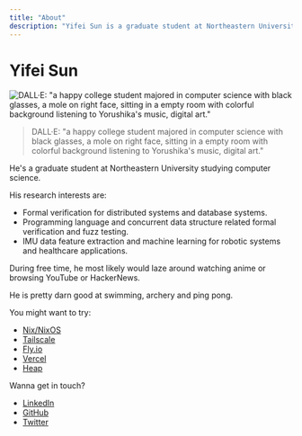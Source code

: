 ```yaml
---
title: "About"
description: "Yifei Sun is a graduate student at Northeastern University studying computer science. His research interests are: - Formal verification for distributed systems and database systems. - Programming language and concurrent data structure related formal verification and fuzz testing. - IMU data feature extraction and machine learning for robotic systems and healthcare applications."
---
```


# Yifei Sun

![DALL·E: "a happy college student majored in computer science with black glasses, a mole on right face, sitting in a empty room with colorful background listening to Yorushika's music, digital art."](/portrait.webp)

> <span className="font-serif">
>     DALL·E: "a happy college student majored in computer science with black
>     glasses, a mole on right face, sitting in a empty room with colorful
>     background listening to Yorushika's music, digital art."
> </span>

He's a graduate student at Northeastern University studying computer science.

His research interests are:

-   Formal verification for distributed systems and database systems.
-   Programming language and concurrent data structure related formal verification and fuzz testing.
-   IMU data feature extraction and machine learning for robotic systems and healthcare applications.

During free time, he most likely would laze around watching anime or browsing YouTube or HackerNews.

He is pretty darn good at swimming, archery and ping pong.

You might want to try:

-   [Nix/NixOS](https://nixos.org)
-   [Tailscale](https://tailscale.com)
-   [Fly.io](https://fly.io)
-   [Vercel](https://vercel.com)
-   [Heap](https://heap.io)

Wanna get in touch?

-   [LinkedIn](https://www.linkedin.com/in/yifei-s)
-   [GitHub](https://github.com/stepbrobd)
-   [Twitter](https://twitter.com/stepbrobd)
